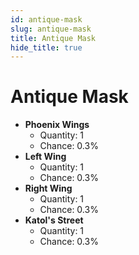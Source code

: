 ---
id: antique-mask
slug: antique-mask
title: Antique Mask
hide_title: true
---


# <ItemIcon iconId="2427"/> Antique Mask
- **Phoenix Wings**
	- Quantity: 1
	- Chance: 0.3%
- **Left Wing**
	- Quantity: 1
	- Chance: 0.3%
- **Right Wing**
	- Quantity: 1
	- Chance: 0.3%
- **Katol's Street**
	- Quantity: 1
	- Chance: 0.3%

